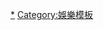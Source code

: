 {{Navbox
|listclass = hlist
|name  = HITO流行音樂獎Hito最佳樂團
|title = [[Hito流行音樂獎|HITO流行音樂獎頒獎典禮]] Hito最佳樂團
|titlestyle = background: #FE8770
|groupstyle = background: #FE8770
|group1=2000年代
|list1 =
* 2003 [[信樂團]]
* 2004 [[五月天]]
* 2005 [[五月天]]
* 2006 [[F.I.R.飛兒樂團|F.I.R.]]
* 2007 [[F.I.R.飛兒樂團|F.I.R.]]
* 2008 [[五月天]]
* 2009 [[五月天]]
|group2=2010年代
|list2 =
* 2010 [[蘇打綠]]
* 2012 [[蘇打綠]]
* 2013 [[五月天]]
* 2014 [[蘇打綠]]
* 2015 [[MP魔幻力量]]
* 2016 [[蘇打綠]]
* 2017 [[五月天]]
* 2018 [[宇宙人 (台灣樂團)|宇宙人]]
|group3=2020年代
|list3 =
* 2020 [[伍佰&China Blue]]
* 2021 [[告五人]]
* 2022 [[八三夭]]
| below = 注：2011年改辦[[全球流行音樂金榜]]，2019年未頒發該獎項。
}}<noinclude>
[[Category:HITO流行音樂獎|*]]
[[Category:娛樂模板]]
</noinclude>